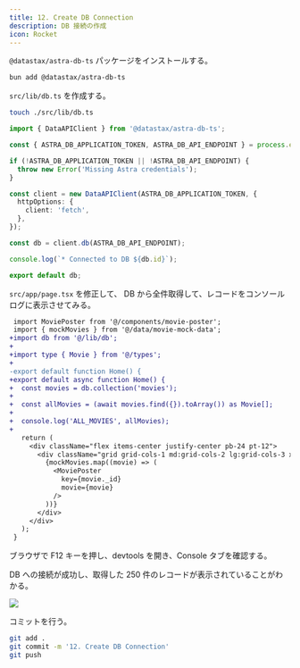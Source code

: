 ```yaml
---
title: 12. Create DB Connection
description: DB 接続の作成
icon: Rocket
---
```


`@datastax/astra-db-ts` パッケージをインストールする。

```bash title="Terminal"
bun add @datastax/astra-db-ts
```

`src/lib/db.ts` を作成する。

```bash title="Terminal"
touch ./src/lib/db.ts
```

```ts title="src/lib/db.ts"
import { DataAPIClient } from '@datastax/astra-db-ts';

const { ASTRA_DB_APPLICATION_TOKEN, ASTRA_DB_API_ENDPOINT } = process.env;

if (!ASTRA_DB_APPLICATION_TOKEN || !ASTRA_DB_API_ENDPOINT) {
  throw new Error('Missing Astra credentials');
}

const client = new DataAPIClient(ASTRA_DB_APPLICATION_TOKEN, {
  httpOptions: {
    client: 'fetch',
  },
});

const db = client.db(ASTRA_DB_API_ENDPOINT);

console.log(`* Connected to DB ${db.id}`);

export default db;
```

`src/app/page.tsx` を修正して、
DB から全件取得して、レコードをコンソールログに表示させてみる。

```diff title="src/app/page.tsx"
 import MoviePoster from '@/components/movie-poster';
 import { mockMovies } from '@/data/movie-mock-data';
+import db from '@/lib/db';
+
+import type { Movie } from '@/types';
+
-export default function Home() {
+export default async function Home() {
+  const movies = db.collection('movies');
+
+  const allMovies = (await movies.find({}).toArray()) as Movie[];
+
+  console.log('ALL_MOVIES', allMovies);
+
   return (
     <div className="flex items-center justify-center pb-24 pt-12">
       <div className="grid grid-cols-1 md:grid-cols-2 lg:grid-cols-3 xl:grid-cols-4 gap-10">
         {mockMovies.map((movie) => (
           <MoviePoster
             key={movie._id}
             movie={movie}
           />
         ))}
       </div>
     </div>
   );
 }
```

ブラウザで F12 キーを押し、devtools を開き、Console タブを確認する。

DB への接続が成功し、取得した 250 件のレコードが表示されていることがわかる。

![](/hands-on/02-movie-recommendations-app/12_create_db_connection/client_console_logs_of_all_movies_records.png)

コミットを行う。

```bash title="Terminal"
git add .
git commit -m '12. Create DB Connection'
git push
```
